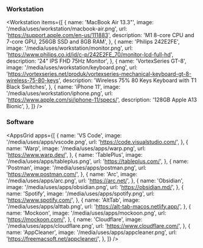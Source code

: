 ### Workstation

<Workstation
  items={[
    {
      name: 'MacBook Air 13.3"',
      image: '/media/uses/workstation/macbook-air.png',
      url: 'https://support.apple.com/en-us/111883',
      description: 'M1 8-core CPU and 7-core GPU, 256GB SSD and 8GB RAM',
    },
    {
      name: 'Philips 242E2FE',
      image: '/media/uses/workstation/monitor.png',
      url: 'https://www.philips.co.id/id/c-p/242E2FE_70/monitor-lcd-full-hd',
      description: '24" IPS FHD 75Hz Monitor',
    },
    {
      name: 'VortexSeries GT-8',
      image: '/media/uses/workstation/keyboard.png',
      url: 'https://vortexseries.net/produk/vortexseries-mechanical-keyboard-gt-8-wireless-75-80-keys',
      description: 'Wireless 75% 80 Keys Keyboard with T1 Black Switches',
    },
    {
      name: 'iPhone 11',
      image: '/media/uses/workstation/iphone.png',
      url: 'https://www.apple.com/si/iphone-11/specs/',
      description: '128GB Apple A13 Bionic',
    },
  ]}
/>

### Software

<AppsGrid
  apps={[
    {
      name: 'VS Code',
      image: '/media/uses/apps/vscode.png',
      url: 'https://code.visualstudio.com/',
    },
    {
      name: 'Warp',
      image: '/media/uses/apps/warp.png',
      url: 'https://www.warp.dev/',
    },
    {
      name: 'TablePlus',
      image: '/media/uses/apps/tableplus.png',
      url: 'https://tableplus.com/',
    },
    {
      name: 'Postman',
      image: '/media/uses/apps/postman.png',
      url: 'https://www.postman.com/',
    },
    {
      name: 'Arc',
      image: '/media/uses/apps/arc.png',
      url: 'https://arc.net/',
    },
    {
      name: 'Obsidian',
      image: '/media/uses/apps/obsidian.png',
      url: 'https://obsidian.md/',
    },
    {
      name: 'Spotify',
      image: '/media/uses/apps/spotify.png',
      url: 'https://www.spotify.com/',
    },
    {
      name: 'AltTab',
      image: '/media/uses/apps/alttab.png',
      url: 'https://alt-tab-macos.netlify.app/',
    },
    {
      name: 'Mockoon',
      image: '/media/uses/apps/mockoon.png',
      url: 'https://mockoon.com/',
    },
    {
      name: 'Cloudflare',
      image: '/media/uses/apps/cloudflare.png',
      url: 'https://www.cloudflare.com/',
    },
    {
      name: 'AppCleaner',
      image: '/media/uses/apps/appcleaner.png',
      url: 'https://freemacsoft.net/appcleaner/',
    },
  ]}
/>
